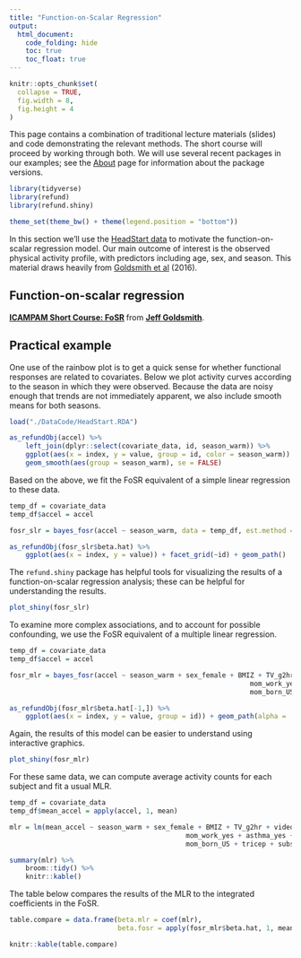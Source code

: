 ```yaml
---
title: "Function-on-Scalar Regression"
output:
  html_document: 
    code_folding: hide
    toc: true
    toc_float: true
---
```


```r
knitr::opts_chunk$set(
  collapse = TRUE,
  fig.width = 8,
  fig.height = 4
)
```

This page contains a combination of traditional lecture materials (slides) and code demonstrating the relevant methods. The short course will proceed by working through both. We will use several recent packages in our examples; see the [About](./About.html) page for information about the package versions.

```r
library(tidyverse)
library(refund)
library(refund.shiny)

theme_set(theme_bw() + theme(legend.position = "bottom"))
```

In this section we'll use the [HeadStart data](./Data.html) to motivate the function-on-scalar regression model. Our main outcome of interest is the observed physical activity profile, with predictors including age, sex, and season. This material draws heavily from [Goldsmith et al](http://jeffgoldsmith.com/Downloads/HeadStart.pdf) (2016).


## Function-on-scalar regression

<script async class="speakerdeck-embed" data-id="337ceb9014d244a1a8b13282f00bae81" data-ratio="1.33333333333333" src="//speakerdeck.com/assets/embed.js"></script>
<div style="margin-bottom:5px"> <strong> <a href="https://speakerdeck.com/jeffgoldsmith/icampam-notation" title="ICAMPAM Short Course: FoSR" target="_blank">ICAMPAM Short Course: FoSR</a> </strong> from <strong><a href="https://speakerdeck.com/jeffgoldsmith" target="_blank">Jeff Goldsmith</a></strong>. </div>


## Practical example

One use of the rainbow plot is to get a quick sense for whether functional responses are related to covariates. Below we plot activity curves according to the season in which they were observed. Because the data are noisy enough that trends are not immediately apparent, we also include smooth means for both seasons.

```r
load("./DataCode/HeadStart.RDA")

as_refundObj(accel) %>% 
	left_join(dplyr::select(covariate_data, id, season_warm)) %>%
	ggplot(aes(x = index, y = value, group = id, color = season_warm)) + geom_path(alpha = .1) +
	geom_smooth(aes(group = season_warm), se = FALSE)
```

Based on the above, we fit the FoSR equivalent of a simple linear regression to these data. 

```r
temp_df = covariate_data
temp_df$accel = accel

fosr_slr = bayes_fosr(accel ~ season_warm, data = temp_df, est.method = "GLS", Kt = 8)

as_refundObj(fosr_slr$beta.hat) %>% 
	ggplot(aes(x = index, y = value)) + facet_grid(~id) + geom_path()
```

The `refund.shiny` package has helpful tools for visualizing the results of a function-on-scalar regression analysis; these can be helpful for understanding the results. 

```r
plot_shiny(fosr_slr)
```

To examine more complex associations, and to account for possible confounding, we use the FoSR equivalent of a multiple linear regression.

```r
temp_df = covariate_data
temp_df$accel = accel

fosr_mlr = bayes_fosr(accel ~ season_warm + sex_female + BMIZ + TV_g2hr + video_g1hr +
														 	mom_work_yes + asthma_yes + child_age + mom_age + educ_mom + num_rooms + 
														 	mom_born_US + tricep + subscap + skinfold, data = temp_df)

as_refundObj(fosr_mlr$beta.hat[-1,]) %>% 
	ggplot(aes(x = index, y = value, group = id)) + geom_path(alpha = .5)
```

Again, the results of this model can be easier to understand using interactive graphics.

```r
plot_shiny(fosr_mlr)
```

For these same data, we can compute average activity counts for each subject and fit a usual MLR. 

```r
temp_df = covariate_data
temp_df$mean_accel = apply(accel, 1, mean)

mlr = lm(mean_accel ~ season_warm + sex_female + BMIZ + TV_g2hr + video_g1hr +
											mom_work_yes + asthma_yes + child_age + mom_age + educ_mom + num_rooms + 
											mom_born_US + tricep + subscap + skinfold, data = temp_df)

summary(mlr) %>% 
	broom::tidy() %>%
	knitr::kable()
```

The table below compares the results of the MLR to the integrated coefficients in the FoSR.

```r
table.compare = data.frame(beta.mlr = coef(mlr),
                           beta.fosr = apply(fosr_mlr$beta.hat, 1, mean))

knitr::kable(table.compare)
```
